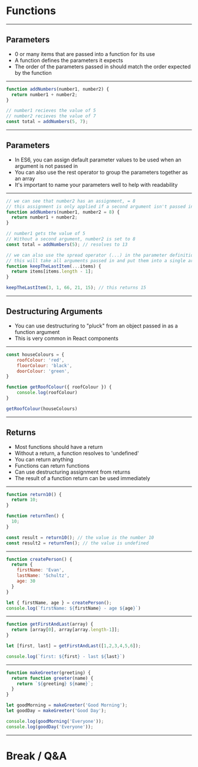 
# Functions

---

## Parameters

- 0 or many items that are passed into a function for its use
- A function defines the parameters it expects
- The order of the parameters passed in should match the order expected by the function

---

```javascript
function addNumbers(number1, number2) {
  return number1 + number2;
}

// number1 recieves the value of 5
// number2 recieves the value of 7
const total = addNumbers(5, 7);
```

---

## Parameters

- In ES6, you can assign default parameter values to be used when an argument is not passed in
- You can also use the rest operator to group the parameters together as an array
- It's important to name your parameters well to help with readability

---


```javascript
// we can see that number2 has an assignment, = 8
// this assignment is only applied if a second argument isn't passed in
function addNumbers(number1, number2 = 8) {
  return number1 + number2;
}

// number1 gets the value of 5
// Without a second argument, number2 is set to 8
const total = addNumbers(5); // resolves to 13

// we can also use the spread operator (...) in the parameter definition
// this will take all arguments passed in and put them into a single array
function keepTheLastItem(...items) {
  return items[items.length - 1];
}

keepTheLastItem(3, 1, 66, 21, 15); // this returns 15
```

---

## Destructuring Arguments

- You can use destructuring to "pluck" from an object passed in as a function argument
- This is very common in React components

---


```javascript Assignment with Objects in Functions
const houseColours = {
    roofColour: 'red',
    floorColour: 'black',
    doorColour: 'green',
}

function getRoofColour({ roofColour }) {
    console.log(roofColour)
}

getRoofColour(houseColours)
```

---

## Returns

- Most functions should have a return
- Without a return, a function resolves to 'undefined'
- You can return anything
- Functions can return functions
- Can use destructuring assignment from returns 
- The result of a function return can be used immediately

---

```javascript
function return10() {
  return 10;
}

function returnTen() {
  10;
}

const result = return10(); // the value is the number 10
const result2 = returnTen(); // the value is undefined
```

---

```javascript Returns - Object Destructuring Assignment
function createPerson() {
  return {
    firstName: 'Evan',
    lastName: 'Schultz',
    age: 30
  }
}

let { firstName, age } = createPerson();
console.log(`firstName: ${firstName} - age ${age}`)
```
---

```javascript Returns - Array Destructuring Assignment
function getFirstAndLast(array) {
  return [array[0], array[array.length-1]];
}

let [first, last] = getFirstAndLast([1,2,3,4,5,6]);

console.log(`first: ${first} - last ${last}`)
```
---

```javascript Returns - Returning Functions 
function makeGreeter(greeting) {
  return function greeter(name) {
    return `${greeting} ${name}`;
  }
}

let goodMorning = makeGreeter('Good Morning');
let goodDay = makeGreeter('Good Day');

console.log(goodMorning('Everyone'));
console.log(goodDay('Everyone'));
```

---

# Break / Q&A

